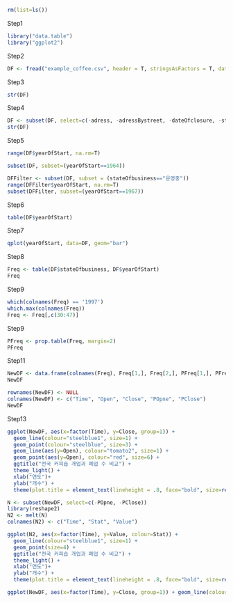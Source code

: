```{r}
rm(list=ls())
```

Step1
```{r, eval=F}
library("data.table")
library("ggplot2")
```


Step2
```{r}
DF <- fread("example_coffee.csv", header = T, stringsAsFactors = T, data.table = F)
```


Step3
```{r}
str(DF)
```


Step4
```{r}
DF <- subset(DF, select=c(-adress, -adressBystreet, -dateOfclosure, -startdateOfcessation, -duedateOfcessation, -dateOfreOpen, -zip))
str(DF)
```

Step5
```{r}
range(DF$yearOfStart, na.rm=T)
```


```{r}
subset(DF, subset=(yearOfStart==1964))
```


```{r}
DFFilter <- subset(DF, subset = (stateOfbusiness=="운영중"))
range(DFFilter$yearOfStart, na.rm=T)
subset(DFFilter, subset=(yearOfStart==1967))
```


Step6
```{r}
table(DF$yearOfStart)
```


Step7
```{r ch1_ex_03_01}
qplot(yearOfStart, data=DF, geom="bar")
```

 
Step8
```{r}
Freq <- table(DF$stateOfbusiness, DF$yearOfStart)
Freq
```


Step9
```{r}
which(colnames(Freq) == '1997')
which.max(colnames(Freq))
Freq <- Freq[,c(30:47)]
```


Step9
```{r}
PFreq <- prop.table(Freq, margin=2)
PFreq
```


Step11
```{r}
NewDF <- data.frame(colnames(Freq), Freq[1,], Freq[2,], PFreq[1,], PFreq[2,])
NewDF
```


```{r}
rownames(NewDF) <- NULL
colnames(NewDF) <- c("Time", "Open", "Close", "POpne", "PClose")
NewDF
```


Step13
```{r ch1_ex_03_02}
ggplot(NewDF, aes(x=factor(Time), y=Close, group=1)) +
  geom_line(colour="steelblue1", size=1) +
  geom_point(colour="steelblue", size=3) +
  geom_line(aes(y=Open), colour="tomato2", size=1) +
  geom_point(aes(y=Open), colour="red", size=6) +
  ggtitle("전국 커피숍 개업과 폐업 수 비교") +
  theme_light() +
  xlab("연도")+
  ylab("개수") +
  theme(plot.title = element_text(lineheight = .8, face="bold", size=rel(2), colour="#49659f"))
```


```{r ch1_ex_03_02_modify}
N <- subset(NewDF, select=c(-POpne, -PClose))
library(reshape2)
N2 <- melt(N)
colnames(N2) <- c("Time", "Stat", "Value")

ggplot(N2, aes(x=factor(Time), y=Value, colour=Stat)) +
  geom_line(colour="steelblue1", size=1) +
  geom_point(size=4) +
  ggtitle("전국 커피숍 개업과 폐업 수 비교") +
  theme_light() +
  xlab("연도")+
  ylab("개수") +
  theme(plot.title = element_text(lineheight = .8, face="bold", size=rel(2), colour="#49659f"))
```


```{r eval=F}
ggplot(NewDF, aes(x=factor(Time), y=Close, group=1)) + geom_line(colour="steelblue1", size=1) + geom_point(colour="steelblue", size=3) + geom_line(aes(y=Open), colour="tomato2", size=1) + geom_point(aes(y=Open), colour="red", size=6) + theme_bw()
```

